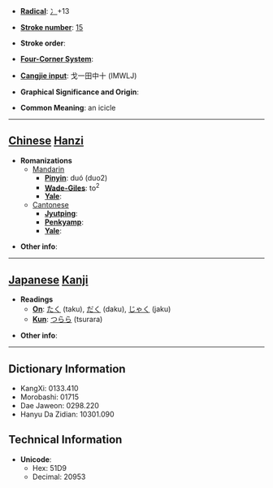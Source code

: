 * '''[[Wiktionary:Chinese radical index| Radical]]''': [[Wiktionary:Chinese radical index 冫|冫]]+13

* '''[[Wiktionary:Chinese total strokes index|Stroke number]]''': [[Wiktionary:Chinese total strokes index 15|15]]

* '''Stroke order''': 

* '''[[Wiktionary:Chinese four corner index|Four-Corner System]]''': 

* '''[[Wiktionary:Chinese Cangjie index|Cangjie input]]''': 戈一田中十 (IMWLJ)

* '''Graphical Significance and Origin''': 

* '''Common Meaning''': an icicle

----

== [[Chinese]] [[Hanzi]] ==

* '''Romanizations'''
** [[Mandarin]]
*** '''[[Pinyin]]''': duó (duo2)
*** '''[[Wade-Giles]]''': to<sup>2</sup>
*** '''[[Yale]]''': 
**[[Cantonese]]
***'''[[Jyutping]]''':
***'''[[Penkyamp]]''': 
***'''[[Yale]]''': 

* '''Other info''': 

----

== [[Japanese]] [[Kanji]] ==

* '''Readings'''
** '''[[On]]''': [[たく]] (taku), [[だく]] (daku), [[じゃく]] (jaku)
** '''[[Kun]]''': [[つらら]] (tsurara)

* '''Other info''':  

----

== Dictionary Information ==

* KangXi: 0133.410
* Morobashi: 01715
* Dae Jaweon: 0298.220
* Hanyu Da Zidian: 10301.090

== Technical Information ==

* '''Unicode''':
** Hex: 51D9
** Decimal: 20953